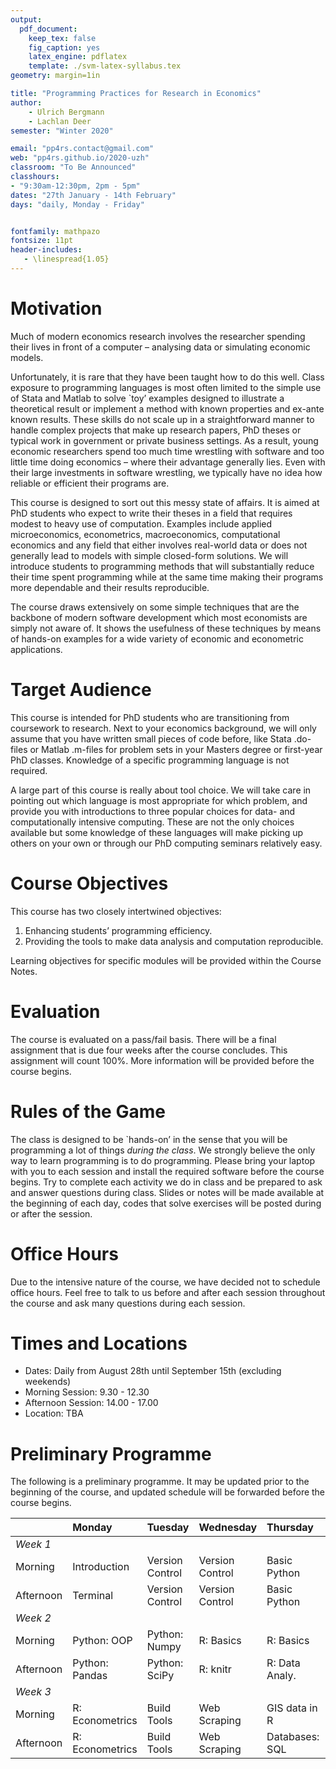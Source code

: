 ```yaml
---
output:
  pdf_document:
    keep_tex: false
    fig_caption: yes
    latex_engine: pdflatex
    template: ./svm-latex-syllabus.tex
geometry: margin=1in

title: "Programming Practices for Research in Economics"
author:
    - Ulrich Bergmann
    - Lachlan Deer
semester: "Winter 2020"

email: "pp4rs.contact@gmail.com"
web: "pp4rs.github.io/2020-uzh"
classroom: "To Be Announced"
classhours:
- "9:30am-12:30pm, 2pm - 5pm"
dates: "27th January - 14th February"
days: "daily, Monday - Friday"


fontfamily: mathpazo
fontsize: 11pt
header-includes:
   - \linespread{1.05}
---
```



# Motivation

Much of modern economics research involves the researcher spending their lives in front of a computer -- analysing data or simulating economic models.

Unfortunately, it is rare that they have been taught how to do this well.
Class exposure to programming languages is most often limited to the simple use of Stata and Matlab to solve `toy' examples designed to illustrate a theoretical result or implement a method with known properties and ex-ante known results.
These skills do not scale up in a straightforward manner to handle complex projects that make up research papers, PhD theses or typical work in government or private business settings.
As a result, young economic researchers spend too much time wrestling with software and too little time doing economics -- where their advantage generally lies.
Even with their large investments in software wrestling, we typically have no idea how reliable or efficient their programs are.

This course is designed to sort out this messy state of affairs.
It is aimed at PhD students who expect to write their theses in a field that requires modest to heavy use of computation.
Examples include applied microeconomics, econometrics, macroeconomics, computational economics and any field that either involves real-world data or  does not generally lead to models with simple closed-form solutions.
We will introduce students to programming methods that will substantially reduce their time spent programming while at the same time making their programs more dependable and their results reproducible.

The course draws extensively on some simple techniques that are the backbone of modern software development which most economists
are simply not aware of.
It shows the usefulness of these techniques by means of hands-on examples for a wide variety of economic and econometric applications.

# Target Audience

This course is intended for PhD students who are transitioning from coursework to research.
Next to your economics background, we will only assume that you have written small pieces of code before, like Stata .do-files or Matlab .m-files for problem sets in your Masters degree or first-year PhD classes.
Knowledge of a specific programming language is not required.

A large part of this course is really about tool choice.
We will take care in pointing out which language is most appropriate for which problem, and provide you with introductions to three popular choices for data- and computationally intensive computing.
These are not the only choices available but some knowledge of these languages will make picking up others on your own or through our PhD computing seminars relatively easy.

#  Course Objectives
This course has two closely intertwined objectives:

1. Enhancing students' programming efficiency.
2. Providing the tools to make data analysis and computation reproducible.

Learning objectives for specific modules will be provided within the Course Notes.

# Evaluation

The course is evaluated on a pass/fail basis. There will be a final assignment that is due four weeks after the course concludes. This assignment will count 100\%. More information will be provided before the course begins.

# Rules of the Game

The class is designed to be `hands-on' in the sense that you will be programming a lot of things *during the class*.
We strongly believe the only way to learn programming is to do programming.
Please bring your laptop with you to each session and install the required software before the course begins.
Try to complete each activity we do in class and be prepared to ask and answer questions during class.
Slides or notes will be made available at the beginning of each day, codes that solve exercises will be posted during or after the session.

# Office Hours

Due to the intensive nature of the course, we have decided not to schedule office hours.
Feel free to talk to us before and after each session throughout the course and ask many questions during each session.


# Times and Locations

* Dates: Daily from August 28th until September 15th (excluding weekends)
* Morning Session: 9.30 - 12.30
* Afternoon Session: 14.00 - 17.00
* Location: TBA

# Preliminary Programme

The following is a preliminary programme.
It may be updated prior to the beginning of the course, and updated schedule will be forwarded before the course begins.

              Monday            Tuesday           Wednesday         Thursday         Friday
  ----------- ----------------- ----------------- ----------------- ---------------- ---------------
  *Week 1*
  Morning     Introduction      Version Control   Version Control   Basic Python     Basic Python
  Afternoon   Terminal          Version Control   Version Control   Basic Python     Basic Python
  *Week 2*
  Morning     Python: OOP       Python: Numpy     R: Basics         R: Basics        R: Plotting
  Afternoon   Python: Pandas    Python: SciPy     R: knitr          R: Data Analy.   Advanced R
  *Week 3*
  Morning     R: Econometrics   Build Tools       Web Scraping      GIS data in R    Clean Code
  Afternoon   R: Econometrics   Build Tools       Web Scraping      Databases: SQL   Code Optimiz.

